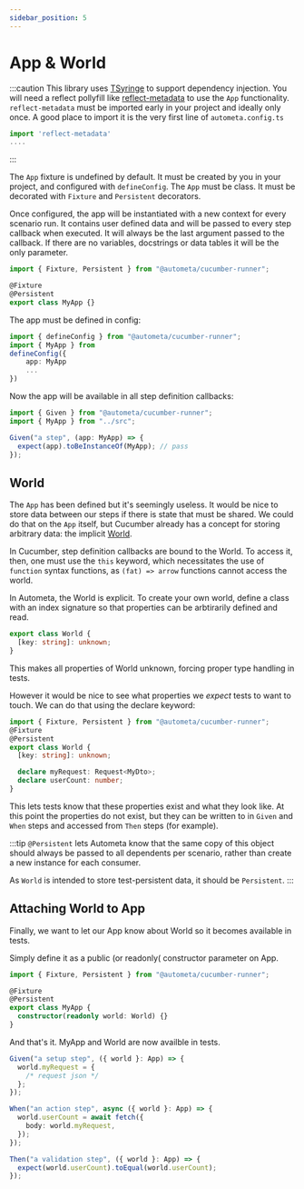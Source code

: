 ```yaml
---
sidebar_position: 5
---
```


# App & World

:::caution
This library uses [TSyringe](https://github.com/microsoft/tsyringe) to support
dependency injection. You will need a reflect pollyfill like [reflect-metadata](https://www.npmjs.com/package/reflect-metadata)
to use the `App` functionality. `reflect-metadata` must be imported early
in your project and ideally only once. A good place to import it is
the very first line of `autometa.config.ts`

```ts title='autometa.config.ts'
import 'reflect-metadata'
....
```

:::

The `App` fixture is undefined by default. It must be created by
you in your project, and configured with `defineConfig`. The `App`
must be class. It must be decorated with `Fixture` and `Persistent`
decorators.

Once configured, the app will be instantiated with a new context
for every scenario run. It contains user defined data and will
be passed to every step callback when executed. It will always be
the last argument passed to the callback. If there are no variables,
docstrings or data tables it will be the only parameter.

```ts title='src/my-app.ts'
import { Fixture, Persistent } from "@autometa/cucumber-runner";

@Fixture
@Persistent
export class MyApp {}
```

The app must be defined in config:

```ts title='autometa.config.ts'
import { defineConfig } from "@autometa/cucumber-runner";
import { MyApp } from
defineConfig({
    app: MyApp
    ...
})
```

Now the app will be available in all step definition callbacks:

```ts title='globals/given.steps.ts'
import { Given } from "@autometa/cucumber-runner";
import { MyApp } from "../src";

Given("a step", (app: MyApp) => {
  expect(app).toBeInstanceOf(MyApp); // pass
});
```

## World

The `App` has been defined but it's seemingly useless. It would be nice
to store data between our steps if there is state that must be shared. We
could do that on the `App` itself, but Cucumber already has a concept
for storing arbitrary data: the implicit [World](https://github.com/cucumber/cucumber-js/blob/main/docs/support_files/world.md).

In Cucumber, step definition callbacks are bound to the World. To access it, then,
one must use the `this` keyword, which necessitates the use of `function`
syntax functions, as `(fat) => arrow` functions cannot access the world.

In Autometa, the World is explicit. To create your own world, define a class
with an index signature so that properties can be arbtirarily defined
and read.

```ts
export class World {
  [key: string]: unknown;
}
```

This makes all properties of World unknown, forcing proper type
handling in tests.

However it would be nice to see what properties we _expect_ tests
to want to touch. We can do that using the declare keyword:

```ts
import { Fixture, Persistent } from "@autometa/cucumber-runner";
@Fixture
@Persistent
export class World {
  [key: string]: unknown;

  declare myRequest: Request<MyDto>;
  declare userCount: number;
}
```

This lets tests know that these properties exist and what they look
like. At this point the properties do not exist, but they can be written
to in `Given` and `When` steps and accessed from `Then` steps (for example).

:::tip
`@Persistent` lets Autometa know that the same copy of this object
should always be passed to all dependents per scenario, rather than
create a new instance for each consumer.

As `World` is intended to store test-persistent data, it should be
`Persistent`.
:::

## Attaching World to App

Finally, we want to let our App know about World so it becomes
available in tests.

Simply define it as a public (or readonly( constructor parameter on App.

```ts title='src/my-app.ts'
import { Fixture, Persistent } from "@autometa/cucumber-runner";

@Fixture
@Persistent
export class MyApp {
  constructor(readonly world: World) {}
}
```

And that's it. MyApp and World are now availble in tests.

```ts
Given("a setup step", ({ world }: App) => {
  world.myRequest = {
    /* request json */
  };
});

When("an action step", async ({ world }: App) => {
  world.userCount = await fetch({
    body: world.myRequest,
  });
});

Then("a validation step", ({ world }: App) => {
  expect(world.userCount).toEqual(world.userCount);
});
```
